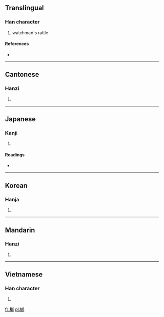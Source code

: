 ==Translingual==

===Han character===
{{Han char|rn=75|rad=木|as=07|sn=11|four=4792<sub>7</sub>|canj=木手十中 (DQJL)}}

# watchman's rattle

====References====
* {{Han ref|kx=0528.110|dkj=14831|dj=0917.010|hdz=21192.060|uh=6886|ud=26758|bh=B1F5|bd=45557}}

----

==Cantonese==

===Hanzi===
{{yue-hanzi|jyut=|y=bong1}}

# {{defn|Cantonese|sort=木07}}

----

==Japanese==

===Kanji===
{{ja-kanji|grade=|rs=木07}}

# {{defn|Japanese|sort=木07}}

====Readings====
* {{ja-readings|on=[[ほう]] (hō)|kun=}}

----

==Korean==

===Hanja===
{{ko-hanja|hangeul=방|eumhun=|rv=bang|mr=pang|y=pang}}

# {{defn|Korean|sort=木07}}

----

==Mandarin==

===Hanzi===
{{cmn-hanzi|pin=[[bāng]] ([[bang1]])|wg=pang<sup>1</sup>}}

# {{defn|Mandarin|sort=木07}}

----

==Vietnamese==

===Han character===
{{vi-hantu|[[bang]], [[bương]]|rs=木07}}

# {{defn|Vietnamese|sort=木07}}

[[fr:梆]]
[[pl:梆]]